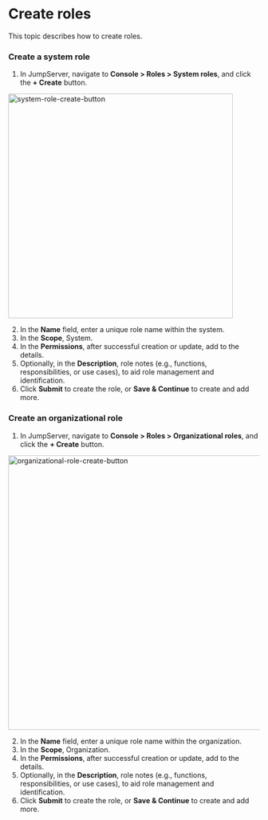 # Create roles

This topic describes how to create roles.

### Create  a system role
1. In JumpServer, navigate to **Console > Roles > System roles**, and click the **+ Create** button.
<img src="/images/docs/admin-guides/roles/system-role-create-button.png" alt="system-role-create-button" width="450"/>

2. In the **Name** field, enter a unique role name within the system.
3. In the **Scope**, System.
4. In the **Permissions**, after successful creation or update, add to the details.
5. Optionally, in the **Description**, role notes (e.g., functions, responsibilities, or use cases), to aid role management and identification.
6. Click **Submit** to create the role, or **Save & Continue** to create and add more.

### Create an organizational role
1. In JumpServer, navigate to **Console > Roles > Organizational roles**, and click the **+ Create** button.
<img src="/images/docs/admin-guides/roles/organizational-role-create-button.png" alt="organizational-role-create-button" width="550"/>

2. In the **Name** field, enter a unique role name within the organization.
3. In the **Scope**, Organization.
4. In the **Permissions**, after successful creation or update, add to the details.
5. Optionally, in the **Description**, role notes (e.g., functions, responsibilities, or use cases), to aid role management and identification.
6. Click **Submit** to create the role, or **Save & Continue** to create and add more.